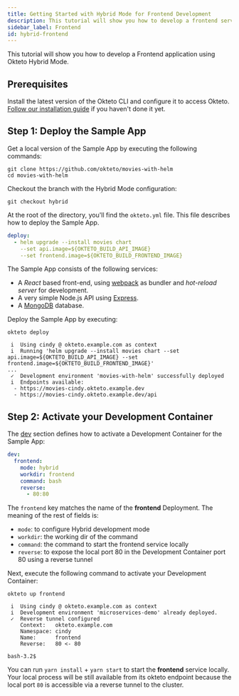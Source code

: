 ```yaml
---
title: Getting Started with Hybrid Mode for Frontend Development
description: This tutorial will show you how to develop a frontend service using hybrid mode
sidebar_label: Frontend
id: hybrid-frontend
---
```



This tutorial will show you how to develop a Frontend application using Okteto Hybrid Mode.

## Prerequisites

Install the latest version of the Okteto CLI and configure it to access Okteto. [Follow our installation guide](get-started/install-okteto-cli.mdx) if you haven't done it yet.

## Step 1: Deploy the Sample App

Get a local version of the Sample App by executing the following commands:

```console
git clone https://github.com/okteto/movies-with-helm
cd movies-with-helm
```

Checkout the branch with the Hybrid Mode configuration:

```console
git checkout hybrid
```

At the root of the directory, you'll find the `okteto.yml` file.
This file describes how to deploy the Sample App.

```yaml
deploy:
  - helm upgrade --install movies chart
    --set api.image=${OKTETO_BUILD_API_IMAGE}
    --set frontend.image=${OKTETO_BUILD_FRONTEND_IMAGE}
```

The Sample App consists of the following services:

- A *React* based front-end, using [webpack](https://webpack.js.org) as bundler and *hot-reload server* for development.
- A very simple Node.js API using [Express](https://expressjs.com).
- A [MongoDB](https://www.mongodb.com) database.

Deploy the Sample App by executing:

```console
okteto deploy
```

```console
 i  Using cindy @ okteto.example.com as context
 i  Running 'helm upgrade --install movies chart --set api.image=${OKTETO_BUILD_API_IMAGE} --set frontend.image=${OKTETO_BUILD_FRONTEND_IMAGE}'
...
 ✓  Development environment 'movies-with-helm' successfully deployed
 i  Endpoints available:
  - https://movies-cindy.okteto.example.dev
  - https://movies-cindy.okteto.example.dev/api
```

## Step 2: Activate your Development Container

The [dev](reference/okteto-manifest.mdx#dev-object-optional) section defines how to activate a Development Container for the Sample App:

```yaml
dev:
  frontend:
    mode: hybrid
    workdir: frontend
    command: bash
    reverse:
      - 80:80
```

The `frontend` key matches the name of the **frontend** Deployment. The meaning of the rest of fields is:

- `mode`: to configure Hybrid development mode
- `workdir`: the working dir of the command
- `command`: the command to start the frontend service locally
- `reverse`: to expose the local port 80 in the Development Container port 80 using a reverse tunnel

Next, execute the following command to activate your Development Container:

```console
okteto up frontend
```

```console
 i  Using cindy @ okteto.example.com as context
 i  Development environment 'microservices-demo' already deployed.
 ✓  Reverse tunnel configured
    Context:   okteto.example.com
    Namespace: cindy
    Name:      frontend
    Reverse:   80 <- 80

bash-3.2$
```

You can run `yarn install` + `yarn start` to start the **frontend** service locally.
Your local process will be still available from its okteto endpoint because the local port `80` is accessible via a reverse tunnel to the cluster.
